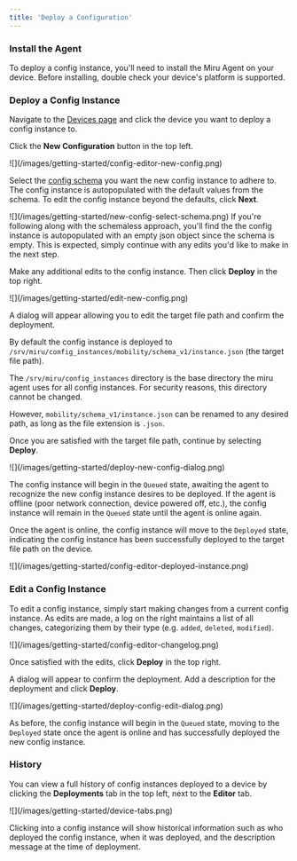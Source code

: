 ```yaml
---
title: 'Deploy a Configuration'
---
```




### Install the Agent
To deploy a config instance, you'll need to install the Miru Agent on your device. Before installing, double check your device's platform is supported.

<SupportedPlatforms />

<InstallAgent />

### Deploy a Config Instance
Navigate to the [Devices page](https://configs.miruml.com/devices) and click the device you want to deploy a config instance to.

Click the **New Configuration** button in the top left.

<Frame>
   ![](/images/getting-started/config-editor-new-config.png)
</Frame>

Select the [config schema](/docs/home/basics/vocabulary#config-schema) you want the new config instance to adhere to. The config instance is autopopulated with the default values from the schema. To edit the config instance beyond the defaults, click **Next**.

<Frame>
   ![](/images/getting-started/new-config-select-schema.png)
</Frame>

<Note>
   If you're following along with the schemaless approach, you'll find the the config instance is autopopulated with an empty json object since the schema is empty. This is expected, simply continue with any edits you'd like to make in the next step.
</Note>

Make any additional edits to the config instance. Then click **Deploy** in the top right.

<Frame>
   ![](/images/getting-started/edit-new-config.png)
</Frame>

A dialog will appear allowing you to edit the target file path and confirm the deployment. 

By default the config instance is deployed to `/srv/miru/config_instances/mobility/schema_v1/instance.json` (the target file path). 

The `/srv/miru/config_instances` directory is the base directory the miru agent uses for all config instances. For security reasons, this directory cannot be changed.

However, `mobility/schema_v1/instance.json` can be renamed to any desired path, as long as the file extension is `.json`.

Once you are satisfied with the target file path, continue by selecting **Deploy**.

<Frame>
   ![](/images/getting-started/deploy-new-config-dialog.png)
</Frame>

The config instance will begin in the `Queued` state, awaiting the agent to recognize the new config instance desires to be deployed. If the agent is offline (poor network connection, device powered off, etc.), the config instance will remain in the `Queued` state until the agent is online again.

Once the agent is online, the config instance will move to the `Deployed` state, indicating the config instance has been successfully deployed to the target file path on the device.

<Frame>
   ![](/images/getting-started/config-editor-deployed-instance.png)
</Frame>

### Edit a Config Instance
To edit a config instance, simply start making changes from a current config instance. As edits are made, a log on the right maintains a list of all changes, categorizing them by their type (e.g. `added`, `deleted`, `modified`).

<Frame>
   ![](/images/getting-started/config-editor-changelog.png)
</Frame>

Once satisfied with the edits, click **Deploy** in the top right.

A dialog will appear to confirm the deployment. Add a description for the deployment and click **Deploy**.

<Frame>
   ![](/images/getting-started/deploy-config-edit-dialog.png)
</Frame>

As before, the config instance will begin in the `Queued` state, moving to the `Deployed` state once the agent is online and has successfully deployed the new config instance.

### History
You can view a full history of config instances deployed to a device by clicking the **Deployments** tab in the top left, next to the **Editor** tab. 

<Frame>
   ![](/images/getting-started/device-tabs.png)
</Frame>

Clicking into a config instance will show historical information such as who deployed the config instance, when it was deployed, and the description message at the time of deployment.